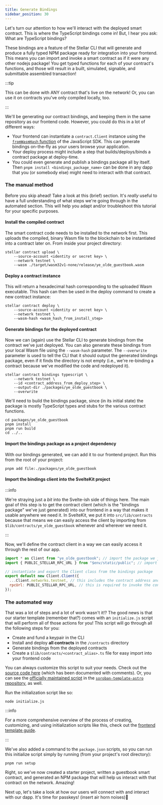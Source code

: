 ```yaml
---
title: Generate Bindings
sidebar_position: 30
---
```


Let's turn our attention to how we'll interact with the deployed smart contract. This is where the TypeScript bindings come in! But, I hear you ask: What are TypeScript bindings?

These bindings are a feature of the Stellar CLI that will generate and produce a fully typed NPM package ready for integration into your frontend. This means you can import and invoke a smart contract as if it were any other nodejs package! You get typed functions for each of your contract's functions, and those will result in a built, simulated, signable, and submittable assembled transaction!

:::tip

This can be done with ANY contract that's live on the network! Or, you can use it on contracts you've only compiled locally, too.

:::

We'll be generating our contract bindings, and keeping them in the same repository as our frontend code. However, you could do this in a lot of different ways:

- Your frontend can instantiate a `contract.Client` instance using the [`fromWasmHash` function](https://stellar.github.io/js-stellar-sdk/module-contract.Client.html#.fromWasmHash) of the JavaScript SDK. This can generate bindings on-the-fly as your users browse your application.
- Your deploy process might include a step that builds/deploys/binds a contract package at deploy-time.
- You could even generate and publish a bindings package all by itself. Then `pnpm install <bindings_package_name>` can be done in any dapp that you (or somebody else) might need to interact with that contract.

### The manual method

Before you skip ahead! Take a look at this (brief) section. It's _really_ useful to have a full understanding of what steps we're going through in the automated section. This will help you adapt and/or troubleshoot this tutorial for your specific purposes.

#### Install the compiled contract

The smart contract code needs to be installed to the network first. This uploads the compiled, binary Wasm file to the blockchain to be instantiated into a contract later on. From inside your project directory:

```shell
stellar contract upload \
    --source-account <identity or secret key> \
    --network testnet \
    --wasm ./target/wasm32v1-none/release/ye_olde_guestbook.wasm
```

#### Deploy a contract instance

This will return a hexadecimal hash corresponding to the uploaded Wasm executable. This hash can then be used in the deploy command to create a new contract instance:

```shell
stellar contract deploy \
    --source-account <identity or secret key> \
    --network testnet \
    --wasm-hash <wasm_hash_from_install_step>
```

#### Generate bindings for the deployed contract

Now we can (again) use the Stellar CLI to generate bindings from the contract we've just deployed. You can also generate these bindings from your local Wasm file using the `--wasm-hash` parameter. The `--overwrite` parameter is used to tell the CLI that it should output the generated bindings package, even if it finds the directory is not empty (i.e., we're re-binding a contract because we've modified the code and redeployed it).

```shell
stellar contract bindings typescript \
    --network testnet \
    --id <contract_address_from_deploy_step> \
    --output-dir ./packages/ye_olde_guestbook \
    --overwrite
```

We'll need to build the bindings package, since (in its initial state) the package is mostly TypeScript types and stubs for the various contract functions.

```shell
cd packages/ye_olde_guestbook
pnpm install
pnpm run build
cd ../..
```

#### Import the bindings package as a project dependency

With our bindings generated, we can add it to our frontend project. Run this from the root of your project:

```shell
pnpm add file:./packages/ye_olde_guestbook
```

#### Import the bindings client into the SvelteKit project

:::info

We're straying just a _bit_ into the Svelte-ish side of things here. The main goal of this step is to get the contract client (which is the "bindings package" we've just generated) into our frontend in a way that makes it usable anywhere we need it. In SvelteKit, we put it into `src/lib/contracts` because that means we can easily access the client by importing from `$lib/contracts/ye_olde_guestbook` whenever and wherever we need it.

:::

Now, we'll define the contract client in a way we can easily access it through the rest of our app.

```js title="src/lib/contracts/ye_olde_guestbook.ts"
import * as Client from "ye_olde_guestbook"; // import the package we just added as a dependency
import { PUBLIC_STELLAR_RPC_URL } from "$env/static/public"; // import the RPC url from the .env file

// instantiate and export the Client class from the bindings package
export default new Client.Client({
  ...Client.networks.testnet, // this includes the contract address and network passphrase
  rpcUrl: PUBLIC_STELLAR_RPC_URL, // this is required to invoke the contract through RPC calls
});
```

### The automated way

That was a lot of steps and a lot of work wasn't it!? The good news is that our starter template (remember that?) comes with an `initialize.js` script that will perform all of those actions for you! This script will go through all the following steps for you:

- Create and fund a keypair in the CLI
- Install and deploy **all contracts** in the `/contracts` directory
- Generate bindings from the deployed contracts
- Create a `$lib/contracts/<contract_alias>.ts` file for easy import into your frontend code

You can always customize this script to suit your needs. Check out the [source code here](https://github.com/ElliotFriend/soroban-template-sveltekit-passkeys/blob/main/initialize.js) (which has been documented with comments). Or, you can see the [officially maintained script](https://github.com/stellar/soroban-template-astro/blob/main/initialize.js) in the [`soroban-template-astro` repository](https://github.com/stellar/soroban-template-astro), as well.

Run the initialization script like so:

```shell
node initialize.js
```

:::info

For a more comprehensive overview of the process of creating, customizing, and using initialization scripts like this, check out the [frontend template guide](https://developers.stellar.org/docs/build/guides/dapps/soroban-contract-init-template).

:::

We've also added a command to the `package.json` scripts, so you can run this initialize script simply by running (from your project's root directory):

```shell
pnpm run setup
```

Right, so we've now created a starter project, written a guestbook smart contract, and generated an NPM package that will help us interact with that contract on the network. Amazing!

Next up, let's take a look at how our users will connect with and interact with our dapp. It's time for passkeys! (insert air horn noises)📢
